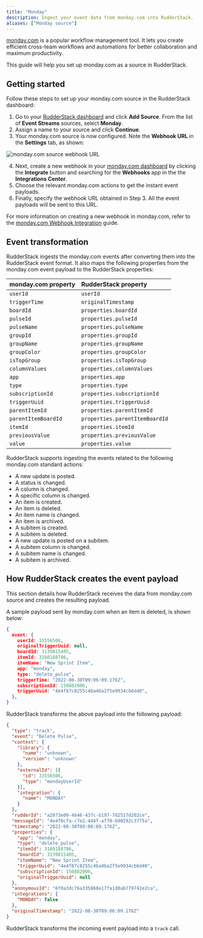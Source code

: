 ```yaml
---
title: "Monday"
description: Ingest your event data from monday.com into RudderStack.
aliases: ["Monday source"]
---
```


[monday.com](https://monday.com/) is a popular workflow management tool. It lets you create efficient cross-team workflows and automations for better collaboration and maximum productivity.

This guide will help you set up monday.com as a source in RudderStack.

## Getting started

Follow these steps to set up your monday.com source in the RudderStack dashboard:

1. Go to your [RudderStack dashboard](https://app.rudderstack.com/) and click **Add Source**. From the list of **Event Streams** sources, select **Monday**.
2. Assign a name to your source and click **Continue**.
3. Your monday.com source is now configured. Note the **Webhook URL** in the **Settings** tab, as shown:

<img src="../../../assets/event-stream-sources/monday-webhook-url.png" alt="monday.com source webhook URL" />

4. Next, create a new webhook in your [monday.com dashboard](https://auth.monday.com/auth/login_monday) by clicking the **Integrate** button and searching for the **Webhooks** app in the the **Integrations Center**.
5. Choose the relevant monday.com actions to get the instant event payloads.
6. Finally, specify the webhook URL obtained in Step 3. All the event payloads will be sent to this URL.

<div class="infoBlock">
For more information on creating a new webhook in monday.com, refer to the <a href="https://support.monday.com/hc/en-us/articles/360003540679-Webhook-Integration-#">monday.com Webhook Integration</a> guide.
</div>

## Event transformation

RudderStack ingests the monday.com events after converting them into the RudderStack event format. It also maps the following properties from the monday.com event payload to the RudderStack properties:

| monday.com property  | RudderStack property |
| :------------------ | :------------- |
| `userId` | `userId` |
| `triggerTime` | `originalTimestamp` |
| `boardId` | `properties.boardId` |
| `pulseId` | `properties.pulseId` |
| `pulseName` | `properties.pulseName` |
| `groupId` | `properties.groupId` |
| `groupName` | `properties.groupName` |
| `groupColor` | `properties.groupColor` |
| `isTopGroup` | `properties.isTopGroup` |
| `columnValues` | `properties.columnValues` |
| `app` | `properties.app` |
| `type` | `properties.type` | 
| `subscriptionId` | `properties.subscriptionId` |
| `triggerUuid` | `properties.triggerUuid` |
| `parentItemId` | `properties.parentItemId` |
| `parentItemBoardId` | `properties.parentItemBoardId` |
| `itemId` | `properties.itemId` |
| `previousValue` | `properties.previousValue` |
| `value` | `properties.value` |

RudderStack supports ingesting the events related to the following monday.com standard actions:

- A new update is posted.
- A status is changed.
- A column is changed.
- A specific column is changed.
- An item is created.
- An item is deleted.
- An item name is changed.
- An item is archived.
- A subitem is created.
- A subitem is deleted.
- A new update is posted on a subitem.
- A subitem column is changed.
- A subitem name is changed.	
- A subitem is archived.

## How RudderStack creates the event payload

This section details how RudderStack receives the data from monday.com source and creates the resulting payload.

A sample payload sent by monday.com when an item is deleted, is shown below:

```json
{
  event: {
    userId: 33556506,
    originalTriggerUuid: null,
    boardId: 3139815405,
    itemId: 3160188786,
    itemName: "New Sprint Item",
    app: "monday",
    type: "delete_pulse",
    triggerTime: "2022-08-30T09:06:09.176Z",
    subscriptionId: 150882006,
    triggerUuid: "4e4f87c8255c4ba4ba2f5e9934cb6d40",
  },
}
```

RudderStack transforms the above payload into the following payload:

```json
{
  "type": "track",
  "event": "Delete Pulse",
  "context": {
    "library": {
      "name": "unknown",
      "version": "unknown"
    },
    "externalId": [{
      "id": 33556506,
      "type": "mondayUserId"
    }],
    "integration": {
      "name": "MONDAY"
    }
  },
  "rudderId": "a2073e09-4646-437c-b197-7d2517d202ce",
  "messageId": "4e4f0cfa-c7e2-444f-af70-b90292c3775a",
  "timestamp": "2022-08-30T09:06:09.176Z",
  "properties": {
    "app": "monday",
    "type": "delete_pulse",
    "itemId": 3160188786,
    "boardId": 3139815405,
    "itemName": "New Sprint Item",
    "triggerUuid": "4e4f87c8255c4ba4ba2f5e9934cb6d40",
    "subscriptionId": 150882006,
    "originalTriggerUuid": null
  },
  "anonymousId": "6f0a3dc76a335860e17fa1d8ab779742e2ca",
  "integrations": {
    "MONDAY": false
  },
  "originalTimestamp": "2022-08-30T09:06:09.176Z"
}
```

<div class="infoBlock">
RudderStack transforms the incoming event payload into a <code class="inline-code">track</code> call.
</div>